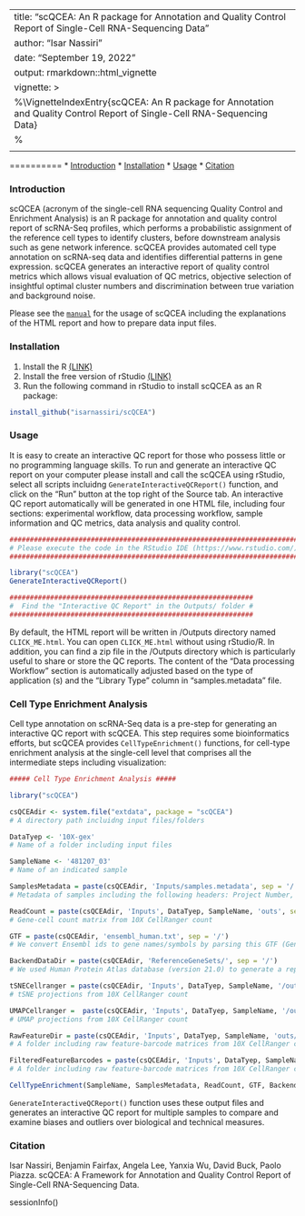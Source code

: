 
---
title: "scQCEA: An R package for Annotation and Quality Control Report of Single-Cell RNA-Sequencing Data"
author: "Isar Nassiri"
date: "September 19, 2022"
output: rmarkdown::html_vignette
vignette: >
  %\VignetteIndexEntry{scQCEA: An R package for Annotation and Quality Control Report of Single-Cell RNA-Sequencing Data\}
  %\VignetteEngine{knitr::rmarkdown}
  \usepackage[utf8]{inputenc}
---

==========
* [Introduction](#introduction)
* [Installation](#Installation)
* [Usage](#Usage)
* [Citation](#citation)
<a name="introduction"/>

### Introduction

scQCEA (acronym of the single-cell RNA sequencing Quality Control and Enrichment Analysis) is an R package for annotation and quality control report of scRNA-Seq profiles, which performs a probabilistic assignment of the reference cell types to identify clusters, before downstream analysis such as gene network inference. scQCEA provides automated cell type annotation on scRNA-seq data and identifies differential patterns in gene expression. scQCEA generates an interactive report of quality control metrics which allows visual evaluation of QC metrics, objective selection of insightful optimal cluster numbers and discrimination between true variation and background noise. 

Please see the [`manual`](https://isarnassiri.github.io/scQCEA/) for the usage of scQCEA including the explanations of the HTML report and how to prepare data input files.

<a name="installation"/>

### Installation
1. Install the R [(LINK)](https://cran.r-project.org/)
2. Install the free version of rStudio [(LINK)](https://www.rstudio.com/products/rstudio/download/)
3. Run the following command in rStudio to install scQCEA as an R package:

```r
install_github("isarnassiri/scQCEA")
```

### Usage

It is easy to create an interactive QC report for those who possess little or no programming language skills. To run and generate an interactive QC report on your computer please install and call the scQCEA using rStudio, select all scripts incluidng `GenerateInteractiveQCReport()` function, and click on the "Run" button at the top right of the Source tab. An interactive QC report automatically will be generated in one HTML file, including four sections: experimental workflow, data processing workflow, sample information and QC metrics, data analysis and quality control.

```r

#########################################################################
# Please execute the code in the RStudio IDE (https://www.rstudio.com/) #
#########################################################################

library("scQCEA")
GenerateInteractiveQCReport()

############################################################ 
#  Find the "Interactive QC Report" in the Outputs/ folder #
############################################################

```

By default, the HTML report will be written in /Outputs directory named `CLICK_ME.html`. You can open `CLICK_ME.html` without using rStudio/R. In addition, you can find a zip file in the /Outputs directory which is particularly useful to share or store the QC reports. The content of the "Data processing Workflow" section is automatically adjusted based on the type of application (s) and the "Library Type" column in "samples.metadata" file.

### Cell Type Enrichment Analysis
Cell type annotation on scRNA-Seq data is a pre-step for generating an interactive QC report with scQCEA. This step requires some bioinformatics efforts, but scQCEA provides `CellTypeEnrichment()` functions, for cell-type enrichment analysis at the single-cell level that comprises all the intermediate steps including visualization:

```r

##### Cell Type Enrichment Analysis #####

library("scQCEA")

csQCEAdir <- system.file("extdata", package = "scQCEA")
# A directory path incluidng input files/folders

DataTyep <- '10X-gex'
# Name of a folder including input files

SampleName <- '481207_03' 
# Name of an indicated sample

SamplesMetadata = paste(csQCEAdir, 'Inputs/samples.metadata', sep = '/' )
# Metadata of samples including the following headers: Project Number,	LIMS ID,	Sample Name,	Index	Library Type,	Genome,	Flowcell ID,	Lane Number,	Sequencing ID

ReadCount = paste(csQCEAdir, 'Inputs', DataTyep, SampleName, 'outs', sep = '/')
# Gene-cell count matrix from 10X CellRanger count

GTF = paste(csQCEAdir, 'ensembl_human.txt', sep = '/')
# We convert Ensembl ids to gene names/symbols by parsing this GTF (General Transfer Format) file

BackendDataDir = paste(csQCEAdir, 'ReferenceGeneSets/', sep = '/')
# We used Human Protein Atlas database (version 21.0) to generate a repository of reference gene sets that are exclusively expressed in each cell type

tSNECellranger = paste(csQCEAdir, 'Inputs', DataTyep, SampleName, '/outs/analysis/tsne/gene_expression_2_components', sep = '/')
# tSNE projections from 10X CellRanger count

UMAPCellranger =  paste(csQCEAdir, 'Inputs', DataTyep, SampleName, '/outs/analysis/umap/gene_expression_2_components', sep = '/')
# UMAP projections from 10X CellRanger count

RawFeatureDir = paste(csQCEAdir, 'Inputs', DataTyep, SampleName, 'outs/raw_feature_bc_matrix', sep = '/')
# A folder including raw feature-barcode matrices from 10X CellRanger count (barcodes.tsv.gz, features.tsv.gz, matrix.mtx.gz)

FilteredFeatureBarcodes = paste(csQCEAdir, 'Inputs', DataTyep, SampleName, 'outs/filtered_feature_bc_matrix', sep = '/')
# A folder including raw feature-barcode matrices from 10X CellRanger count (barcodes.tsv.gz, features.tsv.gz, matrix.mtx.gz)

CellTypeEnrichment(SampleName, SamplesMetadata, ReadCount, GTF, BackendDataDir, tSNECellranger, UMAPCellranger, RawFeatureDir, FilteredFeatureBarcodes ) 
``` 

`GenerateInteractiveQCReport()` function uses these output files and generates an interactive QC report for multiple samples to compare and examine biases and outliers over biological and technical measures.

### Citation

Isar Nassiri, Benjamin Fairfax, Angela Lee, Yanxia Wu, David Buck, Paolo Piazza. scQCEA: A Framework for Annotation and Quality Control Report of Single-Cell RNA-Sequencing Data. 

sessionInfo()
